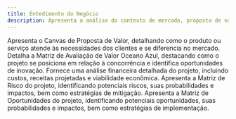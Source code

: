 ```yaml
---
title: Entedimento do Negócio
description: Apresenta a análise do contexto de mercado, proposta de valor e viabilidade financeira do projeto, identificando oportunidades, riscos e posicionamento estratégico.
---
```


<Cards>
  <Card
    href="/docs/sprint-1/entendimento-do-negocio/canvas-proposta-de-valor"
    title="Canvas Proposta de Valor"
  >
    Apresenta o Canvas de Proposta de Valor, detalhando como o produto ou
    serviço atende às necessidades dos clientes e se diferencia no mercado.
  </Card>
  <Card
    href="/docs/sprint-1/entendimento-do-negocio/matriz-oceano-azul"
    title="Matriz de Avaliação de Valor Oceano Azul"
  >
    Detalha a Matriz de Avaliação de Valor Oceano Azul, destacando como o
    projeto se posiciona em relação à concorrência e identifica oportunidades de
    inovação.
  </Card>
  <Card
    href="/docs/sprint-1/entendimento-do-negocio/analise-financeira"
    title="Análise Financeira"
  >
    Fornece uma análise financeira detalhada do projeto, incluindo custos,
    receitas projetadas e viabilidade econômica.
  </Card>
  <Card
    href="/docs/sprint-1/entendimento-do-negocio/matriz-de-risco"
    title="Matriz de Risco"
  >
    Apresenta a Matriz de Risco do projeto, identificando potenciais riscos,
    suas probabilidades e impactos, bem como estratégias de mitigação.
  </Card>
  <Card
    href="/docs/sprint-1/entendimento-do-negocio/matriz-de-oportunidades"
    title="Matriz de Oportunidades"
  >
    Apresenta a Matriz de Oportunidades do projeto, identificando potenciais
    oportunidades, suas probabilidades e impactos, bem como estratégias de
    implementação.
  </Card>
</Cards>
